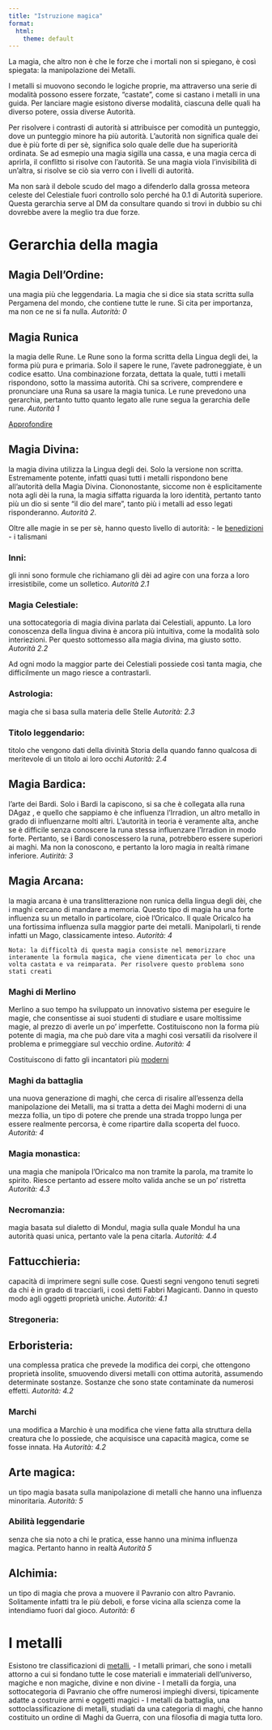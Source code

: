 ```yaml
---
title: "Istruzione magica"
format:
  html:
    theme: default
---
```


La magia, che altro non è che le forze che i mortali non si spiegano, è così spiegata: la manipolazione dei Metalli.

I metalli si muovono secondo le logiche proprie, ma attraverso una serie di modalità possono essere forzate, "castate", come si castano i metalli in una guida. Per lanciare magie esistono diverse modalità, ciascuna delle quali ha diverso potere, ossia diverse Autorità.

Per risolvere i contrasti di autorità si attribuisce per comodità un punteggio, dove un punteggio minore ha più autorità.
L'autorità non significa quale dei due è più forte di per sè, significa solo quale delle due ha superiorità ordinata. Se ad esmepio una magia sigilla una cassa, e una magia cerca di aprirla, il conflitto si risolve con l'autorità. Se una magia viola l'invisibilità di un'altra, si risolve se ciò sia verro con i livelli di autorità.

Ma non sarà il debole scudo del mago a difenderlo dalla grossa meteora celeste del Celestiale fuori controllo solo perché ha 0.1 di Autorità superiore. Questa gerarchia serve al DM da consultare quando si trovi in dubbio su chi dovrebbe avere la meglio tra due forze. 

# Gerarchia della magia

## Magia Dell'Ordine:

una magia più che leggendaria. La magia che si dice sia stata scritta sulla Pergamena del mondo, che contiene tutte le rune. Si cita per importanza, ma non ce ne si fa nulla. *Autorità: 0*

## Magia Runica

la magia delle Rune. Le Rune sono la forma scritta della Lingua degli dei, la forma più pura e primaria. Solo il sapere le rune, l'avete padroneggiate, è un codice esatto. Una combinazione forzata, dettata la quale, tutti i metalli rispondono, sotto la massima autorità. Chi sa scrivere, comprendere e pronunciare una Runa sa usare la magia tunica. Le rune prevedono una gerarchia, pertanto tutto quanto legato alle rune segua la gerarchia delle rune. *Autorità 1*

[Approfondire](/capitoli/Lore/Approfondimenti/Lore%20Nascosta/Rune.html)

## Magia Divina:

la magia divina utilizza la Lingua degli dei. Solo la versione non scritta. Estremamente potente, infatti quasi tutti i metalli rispondono bene all'autorità della Magia Divina. Ciononostante, siccome non è esplicitamente nota agli dèi la runa, la magia siffatta riguarda la loro identità, pertanto tanto più un dio si sente "il dio del mare", tanto più i metalli ad esso legati risponderanno.  *Autorità 2*.

Oltre alle magie in se per sè, hanno questo livello di autorità:
- le [benedizioni](/capitoli/Power-Up/abilit%C3%A0/benedizioni.html) 
- i talismani

### Inni:

gli inni sono formule che richiamano gli dèi ad agire con una forza a loro irresistibile, come un solletico. *Autorità 2.1*

### Magia Celestiale:

una sottocategoria di magia divina parlata dai Celestiali, appunto. La loro conoscenza della lingua divina è ancora più intuitiva, come la modalità solo interiezioni. Per questo sottomesso alla magia divina, ma giusto sotto. *Autorità 2.2*

Ad ogni modo la maggior parte dei Celestiali possiede così tanta magia, che difficilmente un mago riesce a contrastarli.

### Astrologia:

magia che si basa sulla materia delle Stelle *Autorità: 2.3*

### Titolo leggendario:

titolo che vengono dati della divinità Storia della quando fanno qualcosa di meritevole di un titolo ai loro occhi *Autorità: 2.4*

## Magia Bardica:

l'arte dei Bardi. Solo i Bardi la capiscono, si sa che è collegata alla runa DAgaz , e quello che sappiamo è che influenza l'Irradion, un altro metallo in grado di influenzarne molti altri. L'autorità in teoria è veramente alta, anche se è difficile senza conoscere la runa stessa influenzare l'Irradion in modo forte. Pertanto, se i Bardi conoscessero la runa, potrebbero essere superiori ai maghi. Ma non la conoscono, e pertanto la loro magia in realtà rimane inferiore. *Autirità: 3*

## Magia Arcana:

la magia arcana è una translitterazione non runica della lingua degli dèi, che i maghi cercano di mandare a memoria. Questo tipo di magia ha una forte influenza su un metallo in particolare, cioè l'Oricalco. Il quale Oricalco ha una fortissima influenza sulla maggior parte dei metalli. Manipolarli, ti rende infatti un Mago, classicamente inteso. *Autorità: 4*

```         
Nota: la difficoltà di questa magia consiste nel memorizzare interamente la formula magica, che viene dimenticata per lo choc una volta castata e va reimparata. Per risolvere questo problema sono stati creati 
```

### Maghi di Merlino

Merlino a suo tempo ha sviluppato un innovativo sistema per eseguire le magie, che consentisse ai suoi studenti di studiare e usare moltissime magie, al prezzo di averle un po' imperfette. Costituiscono non la forma più potente di magia, ma che può dare vita a maghi così versatili da risolvere il problema e primeggiare sul vecchio ordine. *Autorità: 4*

Costituiscono di fatto gli incantatori più [moderni](/capitoli/Regole/Classi%20Nascoste/Mago.html)

### Maghi da battaglia

una nuova generazione di maghi, che cerca di risalire all'essenza della manipolazione dei Metalli, ma si tratta a detta dei Maghi moderni di una mezza follia, un tipo di potere che prende una strada troppo lunga per essere realmente percorsa, è come ripartire dalla scoperta del fuoco. *Autorità: 4*

### Magia monastica:

una magia che manipola l'Oricalco ma non tramite la parola, ma tramite lo spirito. Riesce pertanto ad essere molto valida anche se un po' ristretta *Autorità: 4.3*

### Necromanzia:

magia basata sul dialetto di Mondul, magia sulla quale Mondul ha una autorità quasi unica, pertanto vale la pena citarla. *Autorità: 4.4*

## Fattucchieria:

capacità di imprimere segni sulle cose. Questi segni vengono tenuti segreti da chi è in grado di tracciarli, i così detti Fabbri Magicanti. Danno in questo modo agli oggetti proprietà uniche. *Autorità: 4.1*

### Stregoneria: 

## Erboristeria:

una complessa pratica che prevede la modifica dei corpi, che ottengono proprietà insolite, smuovendo diversi metalli con ottima autorità, assumendo determinate sostanze. Sostanze che sono state contaminate da numerosi effetti. *Autorità: 4.2*

### Marchi

una modifica a Marchio è una modifica che viene fatta alla struttura della creatura che lo possiede, che acquisisce una capacità magica, come se fosse innata. Ha *Autorità: 4.2*

## Arte magica:

un tipo magia basata sulla manipolazione di metalli che hanno una influenza minoritaria. *Autorità: 5*

### Abilità leggendarie

senza che sia noto a chi le pratica, esse hanno una minima influenza magica. Pertanto hanno in realtà *Autorità 5*

## Alchimia:

un tipo di magia che prova a muovere il Pavranio con altro Pavranio. Solitamente infatti tra le più deboli, e forse vicina alla scienza come la intendiamo fuori dal gioco. *Autorità: 6*

# I metalli

Esistono tre classificazioni di [metalli](/capitoli/Lore/Approfondimenti/Lore%20Nascosta/metalli_completo.html),
- I metalli primari, che sono i metalli attorno a cui si fondano tutte le cose materiali e immateriali dell'universo, magiche e non magiche, divine e non divine 
- I metalli da forgia, una sottocategoria di Pavranio che offre numerosi impieghi diversi, tipicamente adatte a costruire armi e oggetti magici
- I metalli da battaglia, una sottoclassificazione di metalli, studiati da una categoria di maghi, che hanno costituito un ordine di Maghi da Guerra, con una filosofia di magia tutta loro. 




